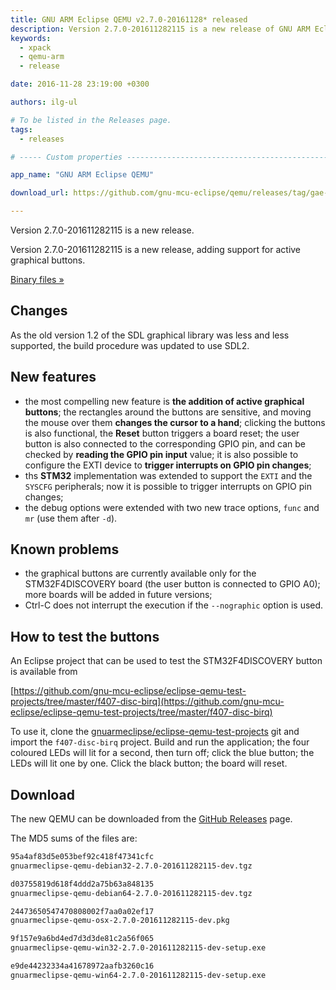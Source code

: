 ```yaml
---
title: GNU ARM Eclipse QEMU v2.7.0-20161128* released
description: Version 2.7.0-201611282115 is a new release of GNU ARM Eclipse QEMU.
keywords:
  - xpack
  - qemu-arm
  - release

date: 2016-11-28 23:19:00 +0300

authors: ilg-ul

# To be listed in the Releases page.
tags:
  - releases

# ----- Custom properties -----------------------------------------------------

app_name: "GNU ARM Eclipse QEMU"

download_url: https://github.com/gnu-mcu-eclipse/qemu/releases/tag/gae-2.7.0-20161128/

---
```


<head>
  <title>{frontMatter.title}</title>
  <meta property="og:title" content={frontMatter.title} />
</head>

Version 2.7.0-201611282115 is a new release.

<!-- truncate -->

Version 2.7.0-201611282115 is a new release, adding support for active graphical buttons.

<!-- truncate -->

<p><a href={frontMatter.download_url}>Binary files »</a></p>

## Changes

As the old version 1.2 of the SDL graphical library was less and less supported, the build procedure was updated to use SDL2.

## New features

- the most compelling new feature is **the addition of active graphical buttons**; the rectangles around the buttons are sensitive, and moving the mouse over them **changes the cursor to a hand**; clicking the buttons is also functional, the **Reset** button triggers a board reset; the user button is also connected to the corresponding GPIO pin, and can be checked by **reading the GPIO pin input** value; it is also possible to configure the EXTI device to **trigger interrupts on GPIO pin changes**;
- ths **STM32** implementation was extended to support the `EXTI` and the `SYSCFG` peripherals; now it is possible to trigger interrupts on GPIO pin changes;
- the debug options were extended with two new trace options, `func` and `mr` (use them after `-d`).

## Known problems

- the graphical buttons are currently available only for the STM32F4DISCOVERY board (the user button is connected to GPIO A0); more boards will be added in future versions;
- Ctrl-C does not interrupt the execution if the `--nographic` option is used.

## How to test the buttons

An Eclipse project that can be used to test the STM32F4DISCOVERY button is available from

[https://github.com/gnu-mcu-eclipse/eclipse-qemu-test-projects/tree/master/f407-disc-birq](https://github.com/gnu-mcu-eclipse/eclipse-qemu-test-projects/tree/master/f407-disc-birq)

To use it, clone the [gnuarmeclipse/eclipse-qemu-test-projects](https://github.com/gnu-mcu-eclipse/eclipse-qemu-test-projects) git and import the `f407-disc-birq` project. Build and run the application; the four coloured LEDs will lit for a second, then turn off; click the blue button; the LEDs will lit one by one. Click the black button; the board will reset.

## Download

The new QEMU can be downloaded from the <a href={frontMatter.download_url}>GitHub Releases</a> page.

The MD5 sums of the files are:

```txt
95a4af83d5e053bef92c418f47341cfc
gnuarmeclipse-qemu-debian32-2.7.0-201611282115-dev.tgz

d03755819d618f4ddd2a75b63a848135
gnuarmeclipse-qemu-debian64-2.7.0-201611282115-dev.tgz

24473650547470808002f7aa0a02ef17
gnuarmeclipse-qemu-osx-2.7.0-201611282115-dev.pkg

9f157e9a6bd4ed7d3d3de81c2a56f065
gnuarmeclipse-qemu-win32-2.7.0-201611282115-dev-setup.exe

e9de44232334a41678972aafb3260c16
gnuarmeclipse-qemu-win64-2.7.0-201611282115-dev-setup.exe
```
